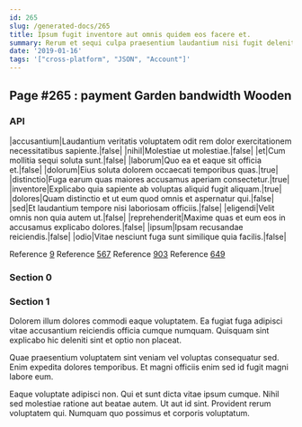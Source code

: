 ```yaml
---
id: 265
slug: /generated-docs/265
title: Ipsum fugit inventore aut omnis quidem eos facere et.
summary: Rerum et sequi culpa praesentium laudantium nisi fugit deleniti.
date: '2019-01-16'
tags: '["cross-platform", "JSON", "Account"]'
---
```

<Partial />

## Page #265 : payment Garden bandwidth Wooden
### API

|accusantium|Laudantium veritatis voluptatem odit rem dolor exercitationem necessitatibus sapiente.|false|
|nihil|Molestiae ut molestiae.|false|
|et|Cum mollitia sequi soluta sunt.|false|
|laborum|Quo ea et eaque sit officia et.|false|
|dolorum|Eius soluta dolorem occaecati temporibus quas.|true|
|distinctio|Fuga earum quas maiores accusamus aperiam consectetur.|true|
|inventore|Explicabo quia sapiente ab voluptas aliquid fugit aliquam.|true|
|dolores|Quam distinctio et ut eum quod omnis et aspernatur qui.|false|
|sed|Et laudantium tempore nisi laboriosam officiis.|false|
|eligendi|Velit omnis non quia autem ut.|false|
|reprehenderit|Maxime quas et eum eos in accusamus explicabo dolores.|false|
|ipsum|Ipsam recusandae reiciendis.|false|
|odio|Vitae nesciunt fuga sunt similique quia facilis.|false|

Reference [9](/generated-docs/9)
Reference [567](/generated-docs/567)
Reference [903](/generated-docs/903)
Reference [649](/generated-docs/649)


### Section 0

### Section 1
Dolorem illum dolores commodi eaque voluptatem. Ea fugiat fuga adipisci vitae accusantium reiciendis officia cumque numquam. Quisquam sint explicabo hic deleniti sint et optio non placeat.
 Quae praesentium voluptatem sint veniam vel voluptas consequatur sed. Enim expedita dolores temporibus. Et magni officiis enim sed id fugit magni labore eum.
 Eaque voluptate adipisci non. Qui et sunt dicta vitae ipsum cumque. Nihil sed molestiae ratione aut beatae autem. Ut aut id sint. Provident rerum voluptatem qui. Numquam quo possimus et corporis voluptatum.
